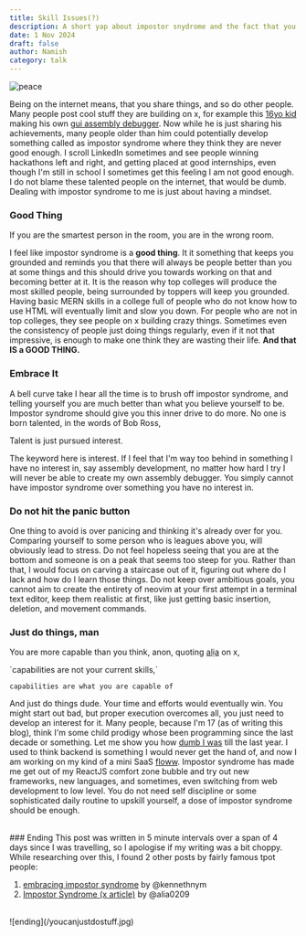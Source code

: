 ```yaml
---
title: Skill Issues(?) 
description: A short yap about impostor snydrome and the fact that you are probably not as dumb as you think. 
date: 1 Nov 2024
draft: false
author: Namish 
category: talk
---
```


![peace](/peace.jpg)

Being on the internet means, that you share things, and so do other people. Many people post cool stuff they are building on x, for example this [16yo kid](https://x.com/rcx86) making his own [gui assembly debugger](https://github.com/ZathuraDbg). Now while he is just sharing his achievements, many people older than him could potentially develop something called as impostor syndrome where they think they are never good enough. I scroll LinkedIn sometimes and see people winning hackathons left and right, and getting placed at good internships, even though I'm still in school I sometimes get this feeling I am not good enough. I do not blame these talented people on the internet, that would be dumb. Dealing with impostor syndrome to me is just about having a mindset.
<br/>
### Good Thing

<div class="p-4 font-mono border-l-2 border-primary bg-mbg my-6">If you are the smartest person in the room, you are in the wrong room.</div>

I feel like impostor syndrome is a **good thing**. It it something that keeps you grounded and reminds you that there will always be people better than you at some things and this should drive you towards working on that and becoming better at it. It is the reason why top colleges will produce the most skilled people, being surrounded by toppers will keep you grounded. Having basic MERN skills in a college full of people who do not know how to use HTML will eventually limit and slow you down. For people who are not in top colleges, they see people on x building crazy things. Sometimes even the consistency of people just doing things regularly, even if it not that impressive, is enough to make one think they are wasting their life. **And that IS a GOOD THING.**
<br/>
### Embrace It 
A bell curve take I hear all the time is to brush off impostor syndrome, and telling yourself you are much better than what you believe yourself to be.
Impostor syndrome should give you this inner drive to do more. No one is born talented, in the words of Bob Ross,  

<div class="p-4 font-mono border-l-2 border-primary bg-mbg my-6">Talent is just pursued interest.</div>

The keyword here is interest. If I feel that I'm way too behind in something I have no interest in, say assembly development, no matter how hard I try I will never be able to create my own assembly debugger. You simply cannot have impostor syndrome over something you have no interest in. 
<br/>
### Do not hit the panic button
One thing to avoid is over panicing and thinking it's already over for you. Comparing yourself to some person who is leagues above you, will obviously lead to stress. Do not feel hopeless seeing that you are at the bottom and someone is on a peak that seems too steep for you. Rather than that, I would focus on carving a staircase out of it, figuring out where do I lack and how do I learn those things. Do not keep over ambitious goals, you cannot aim to create the entirety of neovim at your first attempt in a terminal text editor, keep them realistic at first, like just getting basic insertion, deletion, and movement commands. 
<br/>
### Just do things, man
You are more capable than you think, anon, quoting [alịa](https://x.com/alia0209) on x,

<div class="p-4 font-mono border-l-2 border-primary bg-mbg my-6">
`capabilities are not your current skills,` 

`capabilities are what you are capable of`
</div>

And just do things dude. Your time and efforts would eventually win. You might start out bad, but proper execution overcomes all, you just need to develop an interest for it. Many people, because I'm 17 (as of writing this blog), think I'm some child prodigy whose been programming since the last decade or something. Let me show you how [dumb I was](/blog/how-to-not-make-quiz) till the last year. I used to think backend  is something I would never get the hand of, and now I am working on my kind of a mini SaaS [floww](https://git.new/floww). Impostor syndrome has made me get out of my ReactJS comfort zone bubble and try out new frameworks, new languages, and sometimes, even switching from web development to low level. You do not need self discipline or some sophisticated daily routine to upskill yourself, a dose of impostor syndrome should be enough.

<br/>
### Ending
This post was written in 5 minute intervals over a span of 4 days since I was travelling, so I apologise if my writing was a bit choppy. While researching over this, I found 2 other posts by fairly famous tpot people:

1. [embracing impostor syndrome](https://kennethnym.com/blog/embracing-impostor-syndrome/)  by @kennethnym
2. [Impostor Syndrome (x article)](https://x.com/alia0209/status/1845707732608835903) by @alia0209
<br/>
![ending](/youcanjustdostuff.jpg)
